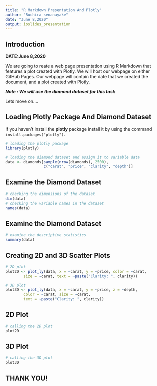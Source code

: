 ```yaml
---
title: "R Markdown Presentation And Plotly"
author: "Ruchira senanayake"
date: "June 8,2020"
output: ioslides_presentation
---
```


## Introduction

**DATE:June 8,2020**

We are going to reate a web page presentation using R Markdown that features a plot created with Plotly. We will host our webpage on either GitHub Pages. Our webpage will contain the date that we created the document, and a plot created with Plotly.

***Note : We will use the diamond dataset for this task*** 

Lets move on....

## Loading Plotly Package And Diamond Dataset

If you haven't install the **plotly** package install it by using the command `install.packages("plotly")`.

```r
# loading the plotly package
library(plotly) 

# loading the diamond dataset and assign it to variable data
data <- diamonds[sample(nrow(diamonds), 2500), 
                 c("carat", "price", "clarity", "depth")]
```

## Examine the Diamond Dataset

```r
# checking the dimensions of the dataset
dim(data) 
# checking the variable names in the dataset
names(data)
```

## Examine the Diamond Dataset

```r
# examine the descriptive statistics 
summary(data) 
```

## Creating 2D and 3D Scatter Plots

```r
# 2D plot
plot2D <- plot_ly(data, x = ~carat, y = ~price, color = ~carat,
        size = ~carat, text = ~paste("Clarity: ", clarity))

# 3D plot
plot3D <- plot_ly(data, x = ~carat, y = ~price, z = ~depth,
        color = ~carat, size = ~carat, 
        text = ~paste("Clarity: ", clarity)) 
```

## 2D Plot

```r
# calling the 2D plot
plot2D
```

## 3D Plot

```r
# calling the 3D plot
plot3D
```

## THANK YOU!

